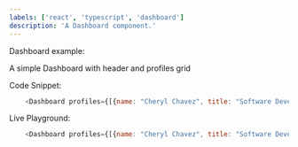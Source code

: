 ```yaml
---
labels: ['react', 'typescript', 'dashboard']
description: 'A Dashboard component.'
---
```



Dashboard example:

A simple Dashboard with header and profiles grid

Code Snippet:
```js
    <Dashboard profiles={[{name: "Cheryl Chavez", title: "Software Developer", workSummary: "Developer with experiance on developing, testing and implementing new software programs."}]}></Dashboard>
```


Live Playground:
```js live
    <Dashboard profiles={[{name: "Cheryl Chavez", title: "Software Developer", workSummary: "Developer with experiance on developing, testing and implementing new software programs."}]}></Dashboard>
```
